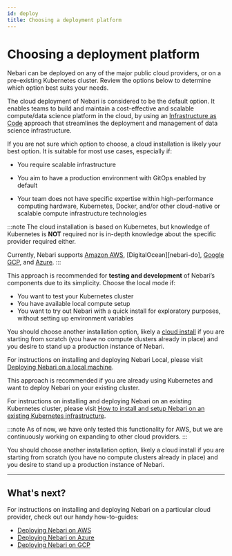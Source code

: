 ```yaml
---
id: deploy
title: Choosing a deployment platform
---
```


# Choosing a deployment platform

Nebari can be deployed on any of the major public cloud providers, or on a pre-existing Kubernetes cluster.
Review the options below to determine which option best suits your needs.


<div style={{'border-radius': '15px', 'border': '2px solid var(--ifm-color-background)', 'padding': '20px' }}>

<Tabs>
  <TabItem value="Cloud-deployment-tab" label="Cloud" default>

The cloud deployment of Nebari is considered to be the default option. It enables teams to build and maintain a cost-effective and scalable compute/data science platform in the cloud, by using an [Infrastructure as Code](https://en.wikipedia.org/wiki/Infrastructure_as_code) approach that streamlines the deployment and management of data science infrastructure.

If you are not sure which option to choose, a cloud installation is likely your best option. It is suitable for most use cases, especially if:

- You require scalable infrastructure

- You aim to have a production environment with GitOps enabled by default

- Your team does not have specific expertise within high-performance computing hardware, Kubernetes, Docker, and/or other cloud-native or scalable compute infrastructure technologies

:::note
The cloud installation is based on Kubernetes, but knowledge of Kubernetes is **NOT** required nor is in-depth knowledge about the specific provider required either.

Currently, Nebari supports [Amazon AWS][nebari-aws], [DigitalOcean][nebari-do], [Google GCP][nebari-gcp], and [Azure][nebari-azure].
:::

</TabItem>

<TabItem value="local" label="Local deployment">

This approach is recommended for **testing and development** of Nebari’s components due to its simplicity. Choose the local mode if:

- You want to test your Kubernetes cluster
- You have available local compute setup
- You want to try out Nebari with a quick install for exploratory purposes, without setting up environment variables

You should choose another installation option, likely a [cloud install][supported-cloud-providers] if you are starting from scratch (you have no compute clusters already in place) and you desire to stand up a production instance of Nebari.

For instructions on installing and deploying Nebari Local, please visit [Deploying Nebari on a local machine](/docs/how-tos/nebari-local.md).

</TabItem>

<TabItem value="existing" label="Pre-existing Kubernetes cluster">

This approach is recommended if you are already using Kubernetes and want to deploy Nebari on your existing cluster.

For instructions on installing and deploying Nebari on an existing Kubernetes cluster, please visit [How to install and setup Nebari on an existing Kubernetes infrastructure](/docs/how-tos/nebari-kubernets.mdx).

:::note
As of now, we have only tested this functionality for AWS, but we are continuously working on expanding to other cloud providers.
:::

You should choose another installation option, likely a cloud install if you are starting from scratch (you have no compute clusters already in place) and you desire to stand up a production instance of Nebari.

</TabItem>
</Tabs>

</div>

---

## What's next?

For instructions on installing and deploying Nebari on a particular cloud provider, check out our handy how-to-guides:

- [Deploying Nebari on AWS][nebari-aws]
- [Deploying Nebari on Azure][nebari-azure]
- [Deploying Nebari on GCP][nebari-gcp]

<!-- Internal links -->

[nebari-aws]: /how-tos/nebari-aws.md
[nebari-azure]: /how-tos/nebari-azure.md
[nebari-gcp]: /how-tos/nebari-gcp.md
[nebari-local]: /how-tos/nebari-local.md
[nebari-deploy]: /get-started/deploy.mdx
[supported-cloud-providers]: /get-started/cloud-providers.mdx

